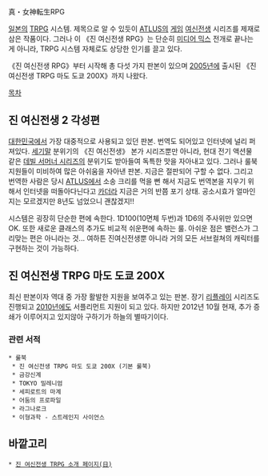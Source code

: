真・女神転生RPG

[[일본]]의 [[TRPG]] 시스템. 제목으로 알 수 있듯이 [[ATLUS]]의 [[게임]] [[여신전생]] 시리즈를 제재로 삼은 작품이다. 그러나 이 《진 여신전생 RPG》는 단순히 [[미디어 믹스]] 전개로 끝나는 게 아니라, TRPG 시스템 자체로도 상당한 인기를 끌고 있다.

《진 여신전생 RPG》부터 시작해 총 다섯 가지 판본이 있으며 [[2005년]]에 출시된 《진 여신전생 TRPG 마도 도쿄 200X》까지 나왔다.

[[목차]]
== 진 여신전생 2 각성편 ==
[[대한민국]]에서 가장 대중적으로 사용되고 있던 판본. 번역도 되어있고 인터넷에 널리 퍼져있다.
[[세기말]] 분위기의 《진 여신전생》 본가 시리즈뿐만 아니라, 현대 전기 액션물 같은 [[데빌 서머너 시리즈]]의 분위기도 받아들여 독특한 맛을 자아내고 있다. 그러나 룰북 지원들이 미비하여 많은 아쉬움을 자아낸 판본. 지금은 절판되어 구할 수 없다.
그리고 번역한 사람은 당시 [[ATLUS]]에서 소송 크리를 먹을 뻔 해서 지금도 번역본을 지우기 위해서 인터넷을 떠돌아다닌다고 [[카더라]]
지금은 거의 반쯤 포기 상태. 공소시효가 얼마인지는 모르겠지만 8년도 넘었으니 괜찮겠지!!


시스템은 굉장히 단순한 편에 속한다. 1D100(10면체 두번)과 1D6의 주사위만 있으면 OK. 또한 새로운 클래스의 추가도 비교적 쉬운편에 속하는 룰. 아쉬운 점은 밸런스가 그리맞는 편은 아니라는 것... 여하튼 진여신전생뿐 아니라 거의 모든 서브컬쳐의 캐릭터를 구현하는 것이 가능하다.

== 진 여신전생 TRPG 마도 도쿄 200X ==
최신 판본이자 역대 중 가장 활발한 지원을 보여주고 있는 판본. 장기 [[리플레이]] 시리즈도 진행되고 [[2010년]]에도 서플리먼트 지원이 되고 있다.
하지만 2012년 10월 현재, 추가 증쇄가 이루어지고 있지않아 구하기가 하늘의 별따기이다.

=== 관련 서적 ===
 * 룰북
  * 진 여신전생 TRPG 마도 도쿄 200X (기본 룰북)
  * 금강신계
  * TOKYO 밀레니엄
  * 세피로트의 마계
  * 어둠의 프로파일
  * 라그나로크
  * 이형과학 - 스트레인지 사이언스

== 바깥고리 ==
 * [http://trpg.jive-ltd.co.jp/m_index.html 진 여신전생 TRPG 소개 페이지(日)]
